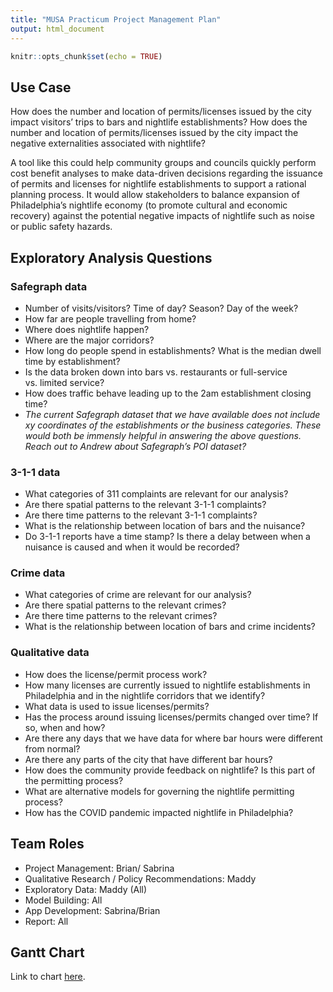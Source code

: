 ```yaml
---
title: "MUSA Practicum Project Management Plan"
output: html_document
---
```


```r
knitr::opts_chunk$set(echo = TRUE)
```

## Use Case

How does the number and location of permits/licenses issued by the city impact visitors’ trips to bars and nightlife establishments? How does the number and location of permits/licenses issued by the city impact the negative externalities associated with nightlife?

A tool like this could help community groups and councils quickly perform cost benefit analyses to make data-driven decisions regarding the issuance of permits and licenses for nightlife establishments to support a rational planning process. It would allow stakeholders to balance expansion of Philadelphia’s nightlife economy (to promote cultural and economic recovery) against the potential negative impacts of nightlife such as noise or public safety hazards.


## Exploratory Analysis Questions 

### Safegraph data
* Number of visits/visitors?  Time of day? Season? Day of the week?
* How far are people travelling from home?
* Where does nightlife happen?
* Where are the major corridors?
* How long do people spend in establishments? What is the median dwell time by establishment? 
* Is the data broken down into bars vs. restaurants or full-service vs. limited service?
* How does traffic behave leading up to the 2am establishment closing time?
* _The current Safegraph dataset that we have available does not include xy coordinates of the establishments or the business categories. These would both be immensly helpful in answering the above questions. Reach out to Andrew about Safegraph's POI dataset?_

### 3-1-1 data
* What categories of 311 complaints are relevant for our analysis?
* Are there spatial patterns to the relevant 3-1-1 complaints? 
* Are there time patterns to the relevant 3-1-1 complaints?
* What is the relationship between location of bars and the nuisance?
* Do 3-1-1 reports have a time stamp? Is there a delay between when a nuisance is caused and when it would be recorded?

### Crime data
* What categories of crime are relevant for our analysis?
* Are there spatial patterns to the relevant crimes? 
* Are there time patterns to the relevant crimes?
* What is the relationship between location of bars and crime incidents?

### Qualitative data
* How does the license/permit process work?
* How many licenses are currently issued to nightlife establishments in Philadelphia and in the nightlife corridors that we identify?
* What data is used to issue licenses/permits?
* Has the process around issuing licenses/permits changed over time? If so, when and how?
* Are there any days that we have data for where bar hours were different from normal?
* Are there any parts of the city that have different bar hours?
* How does the community provide feedback on nightlife? Is this part of the permitting process? 
* What are alternative models for governing the nightlife permitting process?
* How has the COVID pandemic impacted nightlife in Philadelphia?

## Team Roles 
* Project Management: Brian/ Sabrina 
* Qualitative Research / Policy Recommendations:  Maddy
* Exploratory Data: Maddy (All)
* Model Building: All
* App Development: Sabrina/Brian
* Report: All

## Gantt Chart

Link to chart [here](https://docs.google.com/spreadsheets/d/1TqOA_ZhSJCTO_T8JtJFXPSdrvpe0CAXUcXq0nW63vO4/edit?usp=sharing).
